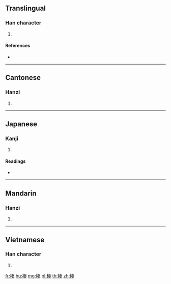 ==Translingual==

===Han character===
{{Han char|rn=75|rad=木|as=09|sn=13|four=45934|canj=DQKK|ids=⿰木奏}}

# {{defn|Han|sort=木09}}

====References====
* {{Han ref|kx=0541.120|dkj=15175|dj=0929.020|hdz=21243.010|uh=6971|ud=26993|bh=DDCE|bd=56782}}

----

==Cantonese==

===Hanzi===
{{yue-hanzi|jyut=[[cau3]]|y=chau3}}

# {{defn|lang=yue|sort=木09}}

----

==Japanese==

===Kanji===
{{ja-kanji|grade=|rs=木09}}

# {{defn|lang=ja|sort=木09}}

====Readings====
* {{ja-readings|on=[[そう]] (sō), [[す]] (su)|kun=}}

----

==Mandarin==

===Hanzi===
{{cmn-hanzi|pin=[[zòu]] ([[zou4]]), [[còu]] ([[cou4]])|wg=tsou<sup>4</sup>, ts'ou<sup>4</sup>}}

# {{defn|lang=cmn|sort=木09}}

----

==Vietnamese==

===Han character===
{{vi-readings|rs=木09| hanviet = táu}}

# {{defn|lang=vi|sort=木09}}

[[fr:楱]]
[[hu:楱]]
[[mg:楱]]
[[pl:楱]]
[[th:楱]]
[[zh:楱]]